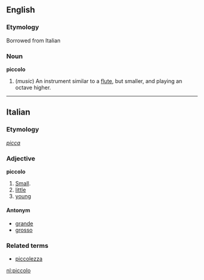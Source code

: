 {{wikipedia}}

==English==

===Etymology===
Borrowed from Italian

===Noun===
'''piccolo'''

# (''music'') An instrument similar to a [[flute]], but smaller, and playing an octave higher.

----

==Italian==
===Etymology===
''[[picca]]''
===Adjective===
'''piccolo'''

# [[Small]].
# [[little]]
# [[young]]

====Antonym====
*[[grande]]
*[[grosso]]

===Related terms===
*[[piccolezza]]

[[nl:piccolo]]